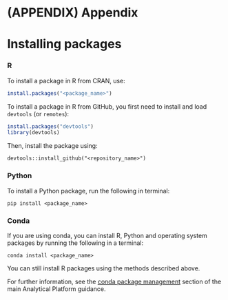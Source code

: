 # (APPENDIX) Appendix {-}

# Installing packages{#installing-packages}

### R

To install a package in R from CRAN, use:

```r
install.packages("<package_name>")
```

To install a package in R from GitHub, you first need to install and load `devtools` (or `remotes`):

```r
install.packages("devtools")
library(devtools)
```

Then, install the package using:

```{}
devtools::install_github("<repository_name>")
```

### Python

To install a Python package, run the following in  terminal:

```{}
pip install <package_name>
```

### Conda

If you are using conda, you can install R, Python and operating system packages by running the following in a terminal:

```{}
conda install <package_name>
```

You can still install R packages using the methods described above.

For further information, see the [conda package management](https://moj-analytical-services.github.io/platform_user_guidance/conda-package-management.html) section of the main Analytical Platform guidance.